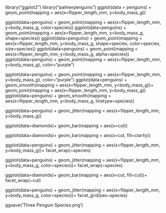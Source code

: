 library("ggplot2")
library("palmerpenguins")
ggplot(data = penguins) + 
  geom_point(mapping = aes(x=flipper_length_mm, y=body_mass_g))

ggplot(data=penguins) +
  geom_point(mapping = aes(x=flipper_length_mm, y=body_mass_g, color=species))
ggplot(data=penguins) +
  geom_point(mapping = aes(x=flipper_length_mm, y=body_mass_g, shape=species))
ggplot(data=penguins) +
  geom_point(mapping = aes(x=flipper_length_mm, y=body_mass_g, shape=species, color=species, size=species))
ggplot(data=penguins) +
  geom_point(mapping = aes(x=flipper_length_mm, y=body_mass_g, alpha=species))
ggplot(data=penguins) +
  geom_point(mapping = aes(x=flipper_length_mm, y=body_mass_g), color="purple")

ggplot(data=penguins) +
  geom_point(mapping = aes(x=flipper_length_mm, y=body_mass_g), color="purple")
ggplot(data=penguins) +
  geom_smooth(mapping = aes(x=flipper_length_mm, y=body_mass_g))+
  geom_point(mapping = aes(x=flipper_length_mm, y=body_mass_g))
ggplot(data=penguins) +
  geom_smooth(mapping = aes(x=flipper_length_mm, y=body_mass_g, linetype=species))

ggplot(data=penguins) +
  geom_jitter(mapping = aes(x=flipper_length_mm, y=body_mass_g))

ggplot(data=diamonds)+
  geom_bar(mapping = aes(x=cut))

ggplot(data=diamonds)+
  geom_bar(mapping = aes(x=cut, fill=clarity))

ggplot(data=penguins) +
  geom_jitter(mapping = aes(x=flipper_length_mm, y=body_mass_g))+
  facet_wrap(~species)

ggplot(data=penguins) +
  geom_jitter(mapping = aes(x=flipper_length_mm, y=body_mass_g, color=species))+
  facet_wrap(~species)

ggplot(data=diamonds)+
  geom_bar(mapping = aes(x=cut, fill=cut))+
  facet_wrap(~cut)

ggplot(data=penguins) +
  geom_jitter(mapping = aes(x=flipper_length_mm, y=body_mass_g, color=species))+
  facet_grid(sex~species)

ggsave('Three Penguin Species.png')


